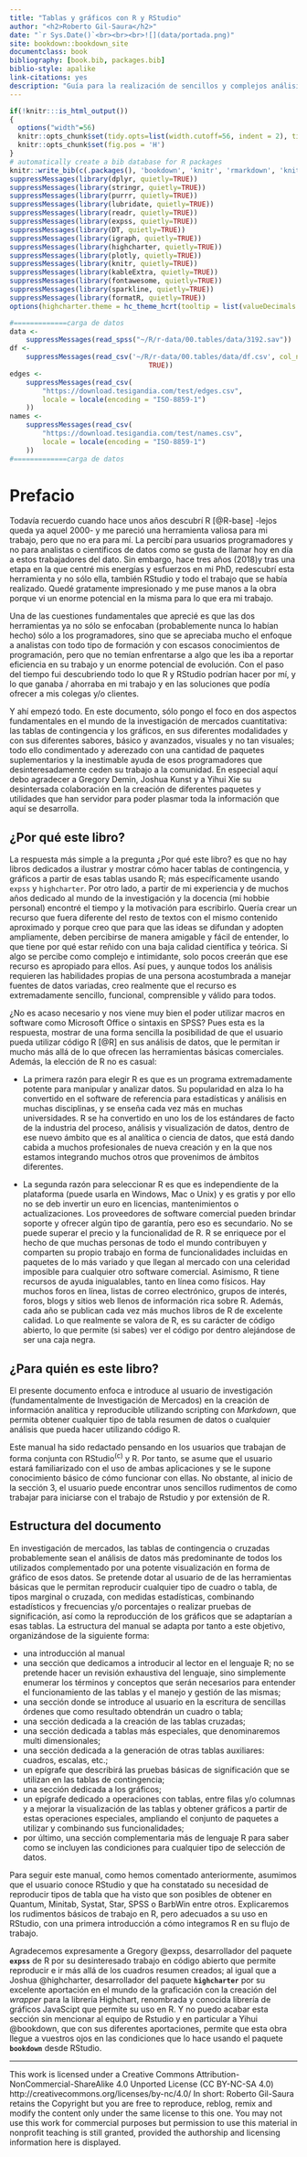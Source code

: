 ```yaml
--- 
title: "Tablas y gráficos con R y RStudio"
author: "<h2>Roberto Gil-Saura</h2>"
date: "`r Sys.Date()`<br><br><br>![](data/portada.png)"
site: bookdown::bookdown_site
documentclass: book
bibliography: [book.bib, packages.bib]
biblio-style: apalike
link-citations: yes
description: "Guía para la realización de sencillos y complejos análisis en tablas de contingencia, reproduciendo tablas del tipo SPSS / BarbWin usando el paquete **expss** y visualizaciones de resultados con el paquete **highcharter**. Introducción al uso de scripts con R en el entorno de RStudio."
---
```


```r
if(!knitr:::is_html_output())
{
  options("width"=56)
  knitr::opts_chunk$set(tidy.opts=list(width.cutoff=56, indent = 2), tidy = TRUE)
  knitr::opts_chunk$set(fig.pos = 'H')
}
# automatically create a bib database for R packages
knitr::write_bib(c(.packages(), 'bookdown', 'knitr', 'rmarkdown', 'knitr', 'kableExtra', 'DT', 'expss', 'formattable', 'flextable', 'fontawesome', 'sparkline', 'dplyr', 'stringr', 'purrr', 'lubridate', 'readr', 'igraph', 'highcharter', 'plotly', 'formatR' ), 'packages.bib')
suppressMessages(library(dplyr, quietly=TRUE))
suppressMessages(library(stringr, quietly=TRUE))
suppressMessages(library(purrr, quietly=TRUE))
suppressMessages(library(lubridate, quietly=TRUE))
suppressMessages(library(readr, quietly=TRUE))
suppressMessages(library(expss, quietly=TRUE))
suppressMessages(library(DT, quietly=TRUE))
suppressMessages(library(igraph, quietly=TRUE))
suppressMessages(library(highcharter, quietly=TRUE))
suppressMessages(library(plotly, quietly=TRUE))
suppressMessages(library(knitr, quietly=TRUE))
suppressMessages(library(kableExtra, quietly=TRUE))
suppressMessages(library(fontawesome, quietly=TRUE))
suppressMessages(library(sparkline, quietly=TRUE))
suppressMessages(library(formatR, quietly=TRUE))
options(highcharter.theme = hc_theme_hcrt(tooltip = list(valueDecimals = 2)))

#=============carga de datos
data <-
    suppressMessages(read_spss("~/R/r-data/00.tables/data/3192.sav"))
df <-
    suppressMessages(read_csv('~/R/r-data/00.tables/data/df.csv', col_names =
                                  TRUE))
edges <-
    suppressMessages(read_csv(
        "https://download.tesigandia.com/test/edges.csv",
        locale = locale(encoding = "ISO-8859-1")
    ))
names <-
    suppressMessages(read_csv(
        "https://download.tesigandia.com/test/names.csv",
        locale = locale(encoding = "ISO-8859-1")
    ))
#=============carga de datos
```

# Prefacio

Todavía recuerdo cuando hace unos años descubrí R  [@R-base] -lejos queda ya aquel 2000- y me pareció una herramienta valiosa para mi trabajo, pero que no era para mí. La percibí para usuarios programadores y no para analistas o científicos de datos como se gusta de llamar hoy en día a estos trabajadores del dato. Sin embargo, hace tres años (2018)y tras una etapa en la que centré mis energías y esfuerzos en mi PhD, redescubrí esta herramienta y no sólo ella, también RStudio y todo el trabajo que se había realizado. Quedé gratamente impresionado y me puse manos a la obra porque vi un enorme potencial en la misma para lo que era mi trabajo. 

Una de las cuestiones fundamentales que aprecié es que las dos herramientas ya no sólo se enfocaban (probablemente nunca lo habían hecho) sólo a los programadores, sino que se apreciaba mucho el enfoque a analistas con todo tipo de formación y con escasos conocimientos de programación, pero que no temían enfrentarse a algo que les iba a reportar eficiencia en su trabajo y un enorme potencial de evolución. Con el paso del tiempo fui descubriendo todo lo que R y RStudio podrían hacer por mí, y lo que ganaba / ahorraba en mi trabajo y en las soluciones que podía ofrecer a mis colegas y/o clientes.

Y ahí empezó todo. En este documento, sólo pongo el foco en dos aspectos fundamentales en el mundo de la investigación de mercados cuantitativa: las tablas de contingencia y los gráficos, en sus diferentes modalidades y con sus diferentes sabores, básico y avanzados, visuales y no tan visuales; todo ello condimentado y aderezado con una cantidad de paquetes suplementarios y la inestimable ayuda de esos programadores que desinteresadamente ceden su trabajo a la comunidad. En especial aquí debo agradecer a Gregory Demin, Joshua Kunst y a Yihui Xie su desintersada colaboración en la creación de diferentes paquetes y utilidades que han servidor para poder plasmar toda la información que aquí se desarrolla.


## ¿Por qué este libro?

La respuesta más simple a la pregunta ¿Por qué este libro? es que no hay libros dedicados a ilustrar y mostrar cómo hacer tablas de contingencia, y gráficos a partir de esas tablas usando R; más específicamente usando `expss` y `highcharter`. Por otro lado, a partir de mi experiencia y de muchos años dedicado al mundo de la investigación y la docencia (mi hobbie personal) encontré el tiempo y la motivación para escribirlo. Quería crear un recurso que fuera diferente del resto de textos con el mismo contenido aproximado y porque creo que para que las ideas se difundan y adopten ampliamente, deben percibirse de manera amigable y fácil de entender, lo que tiene por qué estar reñido con una baja calidad científica y teórica. Si algo se percibe como complejo e intimidante, solo pocos creerán que ese recurso es apropiado para ellos. Así pues, y aunque todos los análisis requieren las habilidades propias de una persona acostumbrada a manejar fuentes de datos variadas, creo realmente que el recurso es extremadamente sencillo, funcional, comprensible y válido para todos.

¿No es acaso necesario y nos viene muy bien el poder utilizar macros en software como Microsoft Office o sintaxis en SPSS? Pues esta es la respuesta, mostrar de una forma sencilla la posibilidad de que el usuario pueda utilizar código R [@R] en sus análisis de datos, que le permitan ir mucho más allá de lo que ofrecen las herramientas básicas comerciales. Además, la elección de R no es casual: 

* La primera razón para elegir R es que es un programa extremadamente potente para manipular y analizar datos. Su popularidad en alza lo ha convertido en el software de referencia para estadísticas y análisis en muchas disciplinas, y se enseña cada vez más en muchas universidades. R se ha convertido en uno los de los estándares de facto de la industria del proceso, análisis y visualización de datos, dentro de ese nuevo ámbito que es al analítica o ciencia de datos, que está dando cabida a muchos profesionales de nueva creación y en la que nos estamos integrando muchos otros que provenimos de ámbitos diferentes. 

* La segunda razón para seleccionar R es que es independiente de la plataforma (puede usarla en Windows, Mac o Unix) y es gratis y por ello no se deb invertir un euro en licencias, mantenimientos o actualizaciones. Los proveedores de software comercial pueden brindar soporte y ofrecer algún tipo de garantía, pero eso es secundario. No se puede superar el precio y la funcionalidad de R. R se enriquece por el hecho de que muchas personas de todo el mundo contribuyen y comparten su propio trabajo en forma de funcionalidades incluidas en paquetes de lo más variado y que llegan al mercado con una celeridad imposible para cualquier otro software comercial. Asimismo, R tiene recursos de ayuda inigualables, tanto en línea como físicos. Hay muchos foros en línea, listas de correo electrónico, grupos de interés, foros, blogs y sitios web llenos de información rica sobre R. Además, cada año se publican cada vez más muchos libros de R de excelente calidad. Lo que realmente se valora de R, es su carácter de código abierto, lo que permite (si sabes) ver el código por dentro alejándose de ser una caja negra. 

## ¿Para quién es este libro?

El presente documento enfoca e introduce al usuario de investigación (fundamentalmente de Investigación de Mercados) en la creación de información analítica y reproducible utilizando scripting con _Markdown_, que permita obtener cualquier tipo de tabla resumen de datos o cualquier análisis que pueda hacer utilizando código R. 

Este manual ha sido redactado pensando en los usuarios que trabajan de forma conjunta con RStudio<sup>(c)</sup> y R. Por tanto, se asume que el usuario estará familiarizado con el uso de ambas aplicaciones y se le supone conocimiento básico de cómo funcionar con ellas. No obstante, al inicio de la sección 3, el usuario puede encontrar unos sencillos rudimentos de como trabajar para iniciarse con el trabajo de Rstudio y por extensión de R.

## Estructura del documento

En investigación de mercados, las tablas de contingencia o cruzadas probablemente sean el análisis de datos más predominante de todos los utilizados complementado por una potente visualización en forma de gráfico de esos datos. Se pretende dotar al usuario de de las herramientas básicas que le permitan reproducir cualquier tipo de cuadro o tabla, de tipos marginal o cruzada, con medidas estadísticas, combinando estadísticos y frecuencias y/o porcentajes o realizar pruebas de significación, así como la reproducción de los gráficos que se adaptarían a esas tablas. La estructura del manual se adapta por tanto a este objetivo, organizándose de la siguiente forma:

* una introducción al manual
* una sección que dedicamos a introducir al lector en el lenguaje R; no se pretende hacer un revisión exhaustiva del lenguaje, sino simplemente enumerar los términos y conceptos que serán necesarios para entender el funcionamiento de las tablas y el manejo y gestión de las mismas;
* una sección donde se introduce al usuario en la escritura de sencillas órdenes que como resultado obtendrán un cuadro o tabla;
* una sección dedicada a la creación de las tablas cruzadas;
* una sección dedicada a tablas más especiales, que denominaremos multi dimensionales;
* una sección dedicada a la generación de otras tablas auxiliares: cuadros, escalas, etc.;
* un epígrafe que describirá las pruebas básicas de significación que se utilizan en las tablas de contingencia;
* una sección dedicada a los gráficos;
* un epígrafe dedicado a operaciones con tablas, entre filas y/o columnas y a mejorar la visualización de las tablas y obtener gráficos a partir de estas operaciones especiales, ampliando el conjunto de paquetes a utilizar y combinando sus funcionalidades;
* por último, una sección complementaria más de lenguaje R para saber como se incluyen las condiciones para cualquier tipo de selección de datos.

Para seguir este manual, como hemos comentado anteriormente, asumimos que el usuario conoce RStudio y que ha constatado su necesidad de reproducir tipos de tabla que ha visto que son posibles de obtener en Quantum, Minitab, Systat, Star, SPSS o BarbWin entre otros. Explicaremos los rudimentos básicos de trabajo en R, pero adecuados a su uso en RStudio, con una primera introducción a cómo integramos R en su flujo de trabajo.

Agradecemos expresamente a Gregory @expss, desarrollador del paquete **`expss`** de R por su desinteresado trabajo en código abierto que permite reproducir e ir más allá de los cuadros resumen creados; al igual que a Joshua @highcharter, desarrollador del paquete **`highcharter`** por su excelente aportación en el mundo de la graficación con la creación del _wrapper_ para la librería Highchart, renombrada y conocida librería de gráficos JavaScipt que permite su uso en R. Y no puedo acabar esta sección sin mencionar al equipo de Rstudio y en particular a Yihui @bookdown, que con sus diferentes aportaciones, permite que esta obra llegue a vuestros ojos en las condiciones que lo hace usando el paquete **`bookdown`** desde RStudio.

<hr>
This work is licensed under a Creative Commons Attribution-NonCommercial-ShareAlike 4.0 Unported License (CC BY-NC-SA 4.0) http://creativecommons.org/licenses/by-nc/4.0/ In short: Roberto Gil-Saura retains the Copyright but you are free to reproduce, reblog, remix and modify the content only under the same license to this one. You may not use this work for commercial purposes
but permission to use this material in nonprofit teaching is still granted, provided the authorship and licensing information here is displayed.
